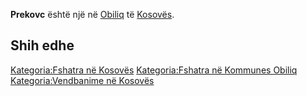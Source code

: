 {{Fshat në 
 | Emri                = Prekovc
 | EmriAlt                = 
 | NAME_SHORT_FORM=      
 | NAME_GENERIC=      
 | NAME_SORT_NAME_RO=      PREKOVC
 | FULL_NAME_RO = Prekovc
 | FULL_NAME_ND_RO=Prekovc
 | SORT_NAME_RG=PREKOVC
 | FULL_NAME_RG=Prekovc
 | FULL_NAME_ND_RG=Prekovc
 | SRP_NAME_SHORT_FORM=      
 | SRP_NAME_GENERIC=      
 | SRP_NAME_SORT_NAME_RO=      
 | SRP_FULL_NAME_RO = 
 | SRP_FULL_NAME_ND_RO=
 | SRP_SORT_NAME_RG=
 | SRP_FULL_NAME_RG=
 | SRP_FULL_NAME_ND_RG=
 | Emri (Rasa dhanore) = 
 | Figura              = 
 | Shteti              = Kosovo
 | Komuna              = Obiliq
 | Kodi postar         = 
 | Sipërfaqja          = 

 | Popullsia           = 

 | Regj. i popullsisë  = 
 | Dend. e popullsisë  = 
 | Faqja zyrtare       = 
 <!--- Koordinatat ----> 
 | Gjerësia            = 42.566667
 | Gjatësia            = 21.4
 | Lartësia            = 
}}
'''Prekovc''' është një [[]] në [[Obiliq]] të [[Kosovës]].

<!-- == Gjeografia == -->
<!-- == Historia == -->
<!-- == Demografia == -->
== Shih edhe ==
{{Komuna Obiliq}}
{{Kosovo-Administrata-Cung}}

[[Kategoria:Fshatra në Kosovës]]
[[Kategoria:Fshatra në Kommunes Obiliq]]
[[Kategoria:Vendbanime në Kosovës]]